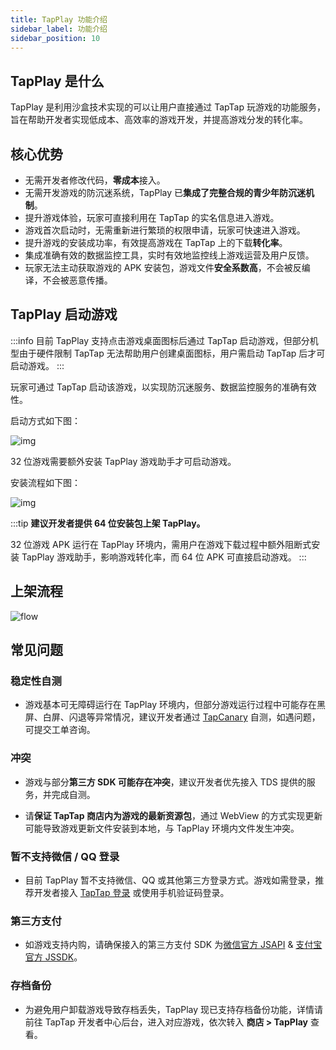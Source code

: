 ---
title: TapPlay 功能介绍
sidebar_label: 功能介绍
sidebar_position: 10
---

## TapPlay 是什么

TapPlay 是利用沙盒技术实现的可以让用户直接通过 TapTap 玩游戏的功能服务，旨在帮助开发者实现低成本、高效率的游戏开发，并提高游戏分发的转化率。

## 核心优势

* 无需开发者修改代码，**零成本**接入。
* 无需开发游戏的防沉迷系统，TapPlay 已**集成了完整合规的青少年防沉迷机制**。
* 提升游戏体验，玩家可直接利用在 TapTap 的实名信息进入游戏。
* 游戏首次启动时，无需重新进行繁琐的权限申请，玩家可快速进入游戏。
* 提升游戏的安装成功率，有效提高游戏在 TapTap 上的下载**转化率**。
* 集成准确有效的数据监控工具，实时有效地监控线上游戏运营及用户反馈。
* 玩家无法主动获取游戏的 APK 安装包，游戏文件**安全系数高**，不会被反编译，不会被恶意传播。

## TapPlay 启动游戏

:::info
目前 TapPlay 支持点击游戏桌面图标后通过 TapTap 启动游戏，但部分机型由于硬件限制 TapTap 无法帮助用户创建桌面图标，用户需启动 TapTap 后才可启动游戏。
:::

玩家可通过 TapTap 启动该游戏，以实现防沉迷服务、数据监控服务的准确有效性。

启动方式如下图：

![img](/img/image2022-1-25_14-34-0.png)

32 位游戏需要额外安装 TapPlay 游戏助手才可启动游戏。

安装流程如下图：

![img](/img/image2022-1-25_14-39-57.png)

:::tip
**建议开发者提供 64 位安装包上架 TapPlay。**

32 位游戏 APK 运行在 TapPlay 环境内，需用户在游戏下载过程中额外阻断式安装 TapPlay 游戏助手，影响游戏转化率，而 64 位 APK 可直接启动游戏。
:::

## 上架流程

![flow](/img/tapplay-flow.png)

## 常见问题

### 稳定性自测

* 游戏基本可无障碍运行在 TapPlay 环境内，但部分游戏运行过程中可能存在黑屏、白屏、闪退等异常情况，建议开发者通过 [TapCanary](https://www.taptap.com/app/222711) 自测，如遇问题，可提交工单咨询。

### 冲突

* 游戏与部分**第三方 SDK 可能存在冲突**，建议开发者优先接入 TDS 提供的服务，并完成自测。

* 请**保证 TapTap 商店内为游戏的最新资源包**，通过 WebView 的方式实现更新可能导致游戏更新文件安装到本地，与 TapPlay 环境内文件发生冲突。

### 暂不支持微信 / QQ 登录

* 目前 TapPlay 暂不支持微信、QQ 或其他第三方登录方式。游戏如需登录，推荐开发者接入 [TapTap 登录](/sdk/taptap-login/features/) 或使用手机验证码登录。

### 第三方支付

* 如游戏支持内购，请确保接入的第三方支付 SDK 为[微信官方 JSAPI](https://pay.weixin.qq.com/wiki/doc/api/H5.php?chapter=15_1) & [支付宝官方 JSSDK](https://opendocs.alipay.com/open/203/105285)。

### 存档备份

* 为避免用户卸载游戏导致存档丢失，TapPlay 现已支持存档备份功能，详情请前往 TapTap 开发者中心后台，进入对应游戏，依次转入 **商店 > TapPlay** 查看。
